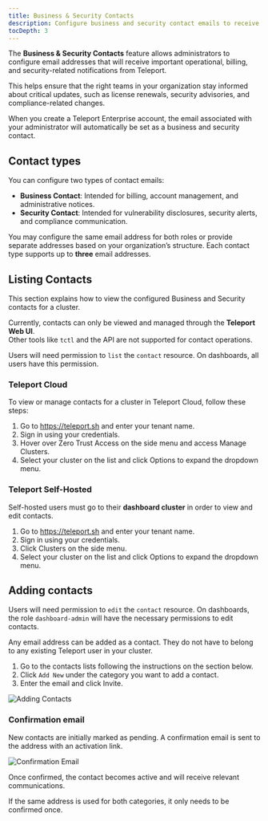 ```yaml
---
title: Business & Security Contacts
description: Configure business and security contact emails to receive important updates from Teleport.
tocDepth: 3
---
```


The **Business & Security Contacts** feature allows administrators to
configure email addresses that will receive important operational,
billing, and security-related notifications from Teleport.

This helps ensure that the right teams in your organization stay
informed about critical updates, such as license renewals,
security advisories, and compliance-related changes.

When you create a Teleport Enterprise account, the email associated with
your administrator will automatically be set as a business and
security contact.

## Contact types

You can configure two types of contact emails:

- **Business Contact**: Intended for billing, account management, and administrative notices.
- **Security Contact**: Intended for vulnerability disclosures, security alerts, and compliance communication.

You may configure the same email address for both roles or provide
separate addresses based on your organization’s structure.
Each contact type supports up to **three** email addresses.

## Listing Contacts

This section explains how to view the configured Business and Security contacts for a cluster.

Currently, contacts can only be viewed and managed through the **Teleport Web UI**.  
Other tools like `tctl` and the API are not supported for contact operations.

Users will need permission to `list` the `contact` resource. On dashboards, all users have this permission.

### Teleport Cloud

To view or manage contacts for a cluster in Teleport Cloud, follow these steps:

1. Go to https://teleport.sh and enter your tenant name.
1. Sign in using your credentials.
1. Hover over Zero Trust Access on the side menu and access Manage Clusters.
1. Select your cluster on the list and click Options to expand the dropdown menu.

### Teleport Self-Hosted

Self-hosted users must go to their **dashboard cluster** in order to view and edit contacts.

1. Go to https://teleport.sh and enter your tenant name.
1. Sign in using your credentials.
1. Click Clusters on the side menu.
1. Select your cluster on the list and click Options to expand the dropdown menu.

## Adding contacts

<Admonition type="note">

Users will need permission to `edit` the `contact` resource.
On dashboards, the role `dashboard-admin` will have the necessary
permissions to edit contacts.

</Admonition>

Any email address can be added as a contact. They do not have to belong
to any existing Teleport user in your cluster.

1. Go to the contacts lists following the instructions on the section below.
1. Click `Add New` under the category you want to add a contact.
1. Enter the email and click Invite.

![Adding Contacts](../img/contact-add.png)

### Confirmation email

New contacts are initially marked as pending. 
A confirmation email is sent to the address with an activation link.

![Confirmation Email](../img/contact-confirmation-email.png)

Once confirmed, the contact becomes active and will receive relevant communications.

If the same address is used for both categories, it only needs to be confirmed once.

